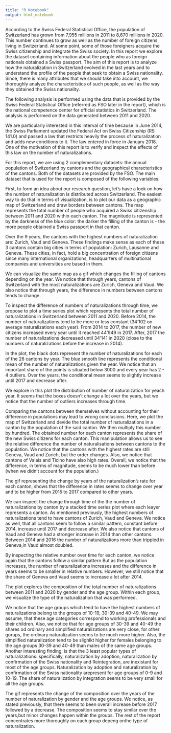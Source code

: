 ```yaml
---
title: "R Notebook"
output: html_notebook
---
```

According to the Swiss Federal Statistical Office, the population of Switzerland has grown from 7,955 millions in 2011 to 8,670 millions in 2020. This number continues to grow as well as the number of foreign citizens living in Switzerland. At some point, some of those foreigners acquire the Swiss citizenship and integrate the Swiss society. In this report we explore the dataset containing information about the people who as foreign nationals obtained a Swiss passport.
The aim of this report is to analyze how the naturalization in Switzerland evolved in the last years and to understand the profile of the people that seek to obtain a Swiss nationality. Since, there is many attributes that we should take into account, we thoroughly analyze the characteristics of such people, as well as the way they obtained the Swiss nationality.

The following analysis is performed using the data that is provided by the Swiss Federal Statistical Office (referred as FSO later in the report), which is the national competence center for official statistics in Switzerland. The analysis is performed on the data generated between 2011 and 2020.

We are particularly interested in this interval of time because in June 2014, the Swiss Parliament updated the Federal Act on Swiss Citizenship (RS 141.0) and passed a law that restricts heavily the process of naturalization and adds new conditions to it. The law entered in force in January 2018. One of the motivation of this report is to verify and inspect the effects of this law on the number of naturalizations.

For this report, we are using 2 complementary datasets: the annual population of Switzerland by cantons and the geographical characteristics of the cantons. Both of the datasets are provided by the FSO. The main dataset that is used for the report is composed of the following variables:





First, to form an idea about our research question, let's have a look on how the number of naturalization is distributed across Switzerland. The easiest way to do that in terms of visualization, is to plot our data as a geographic map of Switzerland and draw borders between cantons. The map represents the total number of people who acquired a Swiss citizenship between 2011 and 2020 within each canton. The magnitude is represented by the darkness of the blue color: the darker the filling of the canton is - the more people obtained a Swiss passport in that canton. 

Over the 9 years, the cantons with the highest numbers of naturalization are: Zurich, Vaud and Geneva. These findings make sense as each of these 3 cantons contain big cities in terms of population: Zurich, Lausanne and Geneva. These cities, in fact, hold a big concentration of foreign citizens since many international organizations, headquarters of multinational companies and universities are based in them.

We can visualize the same map as a gif which changes the filling of cantons depending on the year. We notice that through years, cantons of Switzerland with the most naturalizations are Zurich, Geneva and Vaud. We also notice that through years, the difference in numbers between cantons tends to change. 



To inspect the difference of numbers of naturalizations through time, we propose to plot a time series plot which represents the total number of naturalizations in Switzerland between 2011 and 2020. Before 2014, the number of naturalizations tend to be more or less constant (34'102 on average naturalizations each year). From 2014 to 2017, the number of new citizens increased every year until it reached 44'949 in 2017. After, 2017 the number of naturalizations decreased until 34'141 in 2020 (close to the numbers of naturalizations before the increase in 2014).


In the plot, the black dots represent the number of naturalizations for each of the 26 cantons by year. The blue smooth line represents the conditional mean of the number of naturalizations given the year. We notice that an important share of the points is situated below 3000 and every year has 2 - 4 outliers. Over the years, the conditional mean seems to slightly increase until 2017 and decrease after.


We explore in this plot the distribution of number of naturalization for yeach year. It seems that the boxes doesn't change a lot over the years, but we notice that the number of outliers increases through time.




Comparing the cantons between themselves without accounting for their difference in populations may lead to wrong conclusions. Here, we plot the map of Switzerland and devide the total number of naturalizations in a canton by the population of the said canton. We then multiply this number by hundred. The obtained number for each canton represents the share of the new Swiss citizens for each canton. This manipulation allows us to see the relative difference the number of naturalisations between cantons to the population.
We notice that the cantons with the highest rates are still Geneva, Vaud and Zurich, but the order changes. Also, we notice that cantons of Valais and Ticino have also high rates. Overall, we notice that the difference, in terms of magnitude, seems to be much lower than before (when we didn't account for the population.)


The gif representing the change by years of the naturalization's rate for each canton, shows that the difference in rates seems to change over year and to be higher from 2015 to 2017 compared to other years.



We can inspect the change through time of the the number of naturalizations by canton by a stacked time series plot where each leayer represents a canton. As mentioned previously, the highest numbers of naturalizations tend to have cantons of Zurich, Vaud and Geneva. We notice as well, that all cantons seem to follow a similar pattern, constant before 2014, increase until 2017 and decrease after. We also notice that cantons of Vaud and Geneva had a stronger increase in 2014 than other cantons. Between 2014 and 2016 the number of naturalizations more than trippled in Geneva,in Vaud almost doubled.




By inspecting the relative number over time for each canton, we notice again that the cantons follow a similar pattern But as the population increases, the number of naturalizations increases and the difference in years seems to be smaller in relative numbers. However, we still notice that the share of Geneva and Vaud seems to increase a lot after 2014. 




The plot explores the composition of the total number of naturalizations between 2011 and 2020 by gender and the age group. Within each group, we visualize the type of the naturalization that was performed.

We notice that the age groups which tend to have the highest numbers of naturalizations belong to the groups of 10-19, 30-39 and 40-49. We may assume, that these age categories correspond to working professionals and their children. Also, we notice that for age groups of 30-39 and 40-49 the shares od ordinary and simplified naturalizations are very close, for other gorups, the ordinary naturalization seems to be much more higher. Also, the simplified naturalization tend to be slighlkt higher for females belonging to the age groups 30-39 and 40-49 than males of the same age groups. Another interesting finding, is that the 3 least popular types of naturalizations: specifically, naturalization by adoption, naturalization by confirmation of the Swiss nationality and Reintegration, are inexistant for most of the age groups. Naturalization by adoption and naturalization by confirmation of the Swiss nationality arepresent for age groups of 0-9 and 10-19. The share of naturalization by integration seems to be very small for all the age groups.


The gif represents the change of the composition over the years of the number of naturalization by gender and the age groups. We notice, as stated previously, that there seems to been overall increase before 2017 followed by a decrease. The composition seems to stay similar over the years,but minor changes happen within the groups. The rest of the report concentrates more thoroughly on each group depeng onthe type of naturalization.






